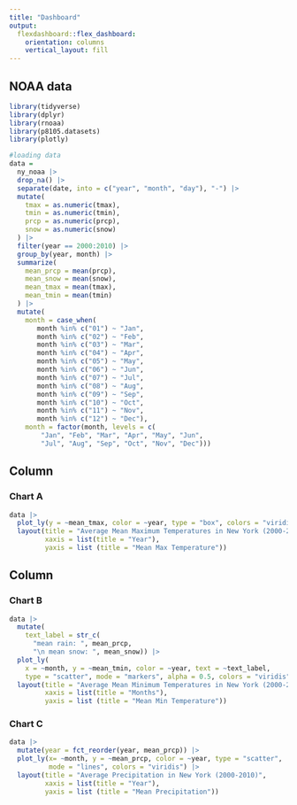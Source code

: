 ```yaml
---
title: "Dashboard"
output: 
  flexdashboard::flex_dashboard:
    orientation: columns
    vertical_layout: fill
---
```


## NOAA data

```r
library(tidyverse)
library(dplyr)
library(rnoaa)
library(p8105.datasets)
library(plotly)
```

```r
#loading data
data = 
  ny_noaa |> 
  drop_na() |> 
  separate(date, into = c("year", "month", "day"), "-") |> 
  mutate(
    tmax = as.numeric(tmax),
    tmin = as.numeric(tmin),
    prcp = as.numeric(prcp),
    snow = as.numeric(snow)
  ) |> 
  filter(year == 2000:2010) |> 
  group_by(year, month) |> 
  summarize(
    mean_prcp = mean(prcp),
    mean_snow = mean(snow),
    mean_tmax = mean(tmax),
    mean_tmin = mean(tmin)
  ) |> 
  mutate(
    month = case_when(
       month %in% c("01") ~ "Jan",
       month %in% c("02") ~ "Feb",
       month %in% c("03") ~ "Mar",
       month %in% c("04") ~ "Apr",
       month %in% c("05") ~ "May",
       month %in% c("06") ~ "Jun",
       month %in% c("07") ~ "Jul",
       month %in% c("08") ~ "Aug",
       month %in% c("09") ~ "Sep",
       month %in% c("10") ~ "Oct",
       month %in% c("11") ~ "Nov",
       month %in% c("12") ~ "Dec"),
    month = factor(month, levels = c(
        "Jan", "Feb", "Mar", "Apr", "May", "Jun",
        "Jul", "Aug", "Sep", "Oct", "Nov", "Dec")))
```


Column {data-width=650}
-----------------------------------------------------------------------

### Chart A

```r
data |> 
  plot_ly(y = ~mean_tmax, color = ~year, type = "box", colors = "viridis") |> 
  layout(title = "Average Mean Maximum Temperatures in New York (2000-2010)",
         xaxis = list(title = "Year"),
         yaxis = list (title = "Mean Max Temperature"))
```

Column {data-width=350}
-----------------------------------------------------------------------

### Chart B

```r
data |> 
  mutate(
    text_label = str_c(
      "mean rain: ", mean_prcp,
      "\n mean snow: ", mean_snow)) |> 
  plot_ly(
    x = ~month, y = ~mean_tmin, color = ~year, text = ~text_label,
    type = "scatter", mode = "markers", alpha = 0.5, colors = "viridis") |> 
  layout(title = "Average Mean Minimum Temperatures in New York (2000-2010)",
         xaxis = list(title = "Months"),
         yaxis = list (title = "Mean Min Temperature"))
```

### Chart C

```r
data |> 
  mutate(year = fct_reorder(year, mean_prcp)) |> 
  plot_ly(x= ~month, y = ~mean_prcp, color = ~year, type = "scatter",
          mode = "lines", colors = "viridis") |> 
  layout(title = "Average Precipitation in New York (2000-2010)",
         xaxis = list(title = "Year"),
         yaxis = list (title = "Mean Precipitation"))
```



